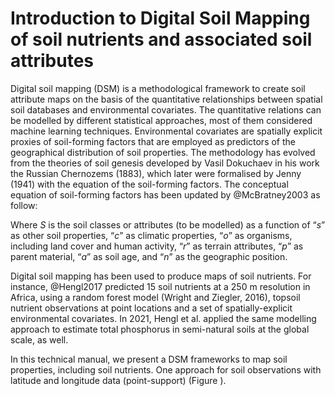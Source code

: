 # Introduction to Digital Soil Mapping of soil nutrients and associated soil attributes

Digital soil mapping (DSM) is a methodological framework to create soil attribute maps on the basis of the quantitative relationships between spatial soil databases and environmental covariates. The quantitative relations can be modelled by different statistical approaches, most of them considered machine learning techniques. Environmental covariates are spatially explicit proxies of soil-forming factors that are employed as predictors of the geographical distribution of soil properties. The methodology has evolved from the theories of soil genesis developed by Vasil Dokuchaev in his work the Russian Chernozems (1883), which later were formalised by Jenny (1941) with the equation of the soil-forming factors. The conceptual equation of soil-forming factors has been updated by @McBratney2003 as follow:

\begin{equation} 
  S = f\left(s,c,o,r,p,a,n\right)
  (\#eq:scorpan)
\end{equation} 

Where $S$ is the soil classes or attributes (to be modelled) as a function of “$s$” as other soil properties, “$c$” as climatic properties, “$o$” as organisms, including land cover and human activity, “$r$” as terrain attributes, “$p$” as parent material, “$a$” as soil age, and “$n$” as the geographic position. 

Digital soil mapping has been used to produce maps of soil nutrients. For instance, @Hengl2017 predicted 15 soil nutrients at a 250 m resolution in Africa, using a random forest model (Wright and Ziegler, 2016), topsoil nutrient observations at point locations and a set of spatially-explicit environmental covariates. In 2021, Hengl et al. applied the same modelling approach to estimate total phosphorus in semi-natural soils at the global scale, as well.

In this technical manual, we present a DSM frameworks to map soil properties, including soil nutrients. One approach for soil observations with latitude and longitude data (point-support) (Figure \ref{fig:workflow1}).


\begin{figure}
  \centering
  \includegraphics[width=0.9\textwidth]{images/workflow lat-long data.pdf}
  \caption{Digital soil mapping approach for point-support data. Circles are the steps.}
  \label{fig:workflow1}
\end{figure}
